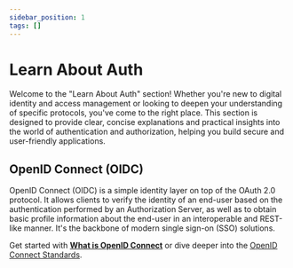```yaml
---
sidebar_position: 1
tags: []
---
```


# Learn About Auth

Welcome to the "Learn About Auth" section! Whether you're new to digital identity and access management or looking to deepen your understanding of specific protocols, you've come to the right place. This section is designed to provide clear, concise explanations and practical insights into the world of authentication and authorization, helping you build secure and user-friendly applications.

## OpenID Connect (OIDC)

OpenID Connect (OIDC) is a simple identity layer on top of the OAuth 2.0 protocol. It allows clients to verify the identity of an end-user based on the authentication performed by an Authorization Server, as well as to obtain basic profile information about the end-user in an interoperable and REST-like manner. It's the backbone of modern single sign-on (SSO) solutions.

Get started with **[What is OpenID Connect](./oidc/what-is-openid-connect.mdx)** or dive deeper into the [OpenID Connect Standards](./oidc/index.md).